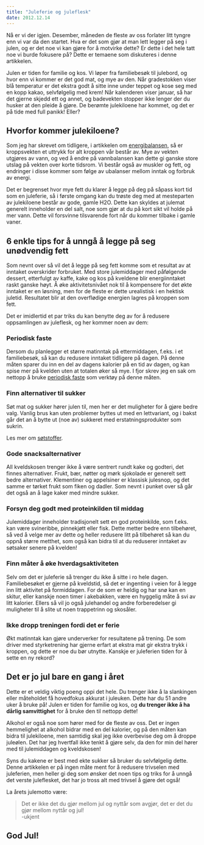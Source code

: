```yaml
---
title: "Juleferie og juleflesk"
date: 2012.12.14
---
```


Nå er vi der igjen. Desember, måneden de fleste av oss forlater litt tyngre enn vi var da den startet. Hva er det som gjør at man lett legger på seg i julen, og er det noe vi kan gjøre for å motvirke dette? Er dette i det hele tatt noe vi burde fokusere på? Dette er temaene som diskuteres i denne artikkelen.

Julen er tiden for familie og kos. Vi løper fra familiebesøk til julebord, og hvor enn vi kommer er det god mat, og mye av den. Når gradestokken viser blå temperatur er det ekstra godt å sitte inne under teppet og kose seg med en kopp kakao, selvfølgelig med krem! Når kalenderen viser januar, så har det gjerne skjedd ett og annet, og badevekten stopper ikke lenger der du husker at den pleide å gjøre. De berømte julekiloene har kommet, og det er på tide med full panikk! Eller?

## Hvorfor kommer julekiloene?

Som jeg har skrevet om tidligere, i artikkelen om [energibalansen](brokenlink/energibalansen/ "Energibalansen – hva sier den egentlig?"), så er kroppsvekten et uttrykk for alt kroppen vår består av. Mye av vekten utgjøres av vann, og ved å endre på vannbalansen kan dette gi ganske store utslag på vekten over korte tidsrom. Vi består også av muskler og fett, og endringer i disse kommer som følge av ubalanser mellom inntak og forbruk av energi.

Det er begrenset hvor mye fett du klarer å legge på deg på såpass kort tid som en juleferie, så i første omgang kan du trøste deg med at mesteparten av julekiloene består av gode, gamle H2O. Dette kan skyldes at julemat generelt inneholder en del salt, noe som gjør at du på kort sikt vil holde på mer vann. Dette vil forsvinne tilsvarende fort når du kommer tilbake i gamle vaner.

## 6 enkle tips for å unngå å legge på seg unødvendig fett

Som nevnt over så vil det å legge på seg fett komme som et resultat av at inntaket overskrider forbruket. Med store julemiddager med påfølgende dessert, etterfulgt av kaffe, kake og kos på kveldene blir energiinntaket raskt ganske høyt. Å øke aktivitetsnivået nok til å kompensere for det økte inntaket er en løsning, men for de fleste er dette urealistisk i en hektisk juletid. Resultatet blir at den overflødige energien lagres på kroppen som fett.

Det er imidlertid et par triks du kan benytte deg av for å redusere oppsamlingen av juleflesk, og her kommer noen av dem:

### Periodisk faste

Dersom du planlegger et større matinntak på ettermiddagen, f.eks. i et familiebesøk, så kan du redusere inntaket tidligere på dagen. På denne måten sparer du inn en del av dagens kalorier på en tid av dagen, og kan spise mer på kvelden uten at totalen øker så mye. I fjor skrev jeg en sak om nettopp å bruke [periodisk faste](brokenlink/periodisk-faste-til-jul/ "Periodisk faste til jul?") som verktøy på denne måten.

### Finn alternativer til sukker

Søt mat og sukker hører julen til, men her er det muligheter for å gjøre bedre valg. Vanlig brus kan uten problemer byttes ut med en lettvariant, og i bakst går det an å bytte ut (noe av) sukkeret med erstatningsprodukter som sukrin.

Les mer om [søtstoffer](brokenlink/sotstoffer/ "Søtstoffer").

### Gode snacksalternativer

All kveldskosen trenger ikke å være sentrert rundt kake og godteri, det finnes alternativer. Frukt, bær, nøtter og mørk sjokolade er generelt sett bedre alternativer. Klementiner og appelsiner er klassisk julesnop, og det samme er tørket frukt som fiken og dadler. Som nevnt i punket over så går det også an å lage kaker med mindre sukker.

### Forsyn deg godt med proteinkilden til middag

Julemiddager inneholder tradisjonelt sett en god proteinkilde, som f.eks. kan være svineribbe, pinnekjøtt eller fisk. Dette metter bedre enn tilbehøret, så ved å velge mer av dette og heller redusere litt på tilbehøret så kan du oppnå større metthet, som også kan bidra til at du reduserer inntaket av søtsaker senere på kvelden!

### Finn måter å øke hverdagsaktiviteten

Selv om det er juleferie så trenger du ikke å sitte i ro hele dagen. Familiebesøket er gjerne på kveldstid, så det er ingenting i veien for å legge inn litt aktivitet på formiddagen. For de som er heldig og har snø kan en skitur, eller kanskje noen timer i akebakken, være en hyggelig måte å svi av litt kalorier. Ellers så vil jo også julehandel og andre forberedelser gi muligheter til å slite ut noen trappetrinn og skosåler.

### Ikke dropp treningen fordi det er ferie

Økt matinntak kan gjøre underverker for resultatene på trening. De som driver med styrketrening har gjerne erfart at ekstra mat gir ekstra trykk i kroppen, og dette er noe du bør utnytte. Kanskje er juleferien tiden for å sette en ny rekord?

## Det er jo jul bare en gang i året

Dette er et veldig viktig poeng oppi det hele. Du trenger ikke å la slankingen eller måteholdet få hovedfokus akkurat i juleuken. Dette har du 51 andre uker å bruke på! Julen er tiden for familie og kos, og **du trenger ikke å ha dårlig samvittighet** for å bruke den til nettopp dette!

Alkohol er også noe som hører med for de fleste av oss. Det er ingen hemmelighet at alkohol bidrar med en del kalorier, og på den måten kan bidra til julekiloene, men samtidig skal jeg ikke overbevise deg om å droppe juleølen. Det har jeg hvertfall ikke tenkt å gjøre selv, da den for min del hører med til julemiddagen og kveldskosen!

Syns du kakene er best med ekte sukker så bruker du selvfølgelig dette. Denne artikkelen er på ingen måte ment for å redusere trivselen med juleferien, men heller gi deg som ønsker det noen tips og triks for å unngå det verste juleflesket, det har jo tross alt med trivsel å gjøre det også!

La årets julemotto være:

> Det er ikke det du gjør mellom jul og nyttår som avgjør, det er det du gjør mellom nyttår og jul!\
> -ukjent

## God Jul!
